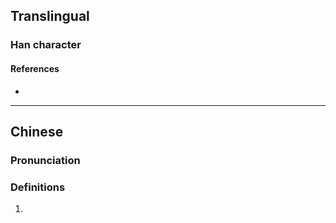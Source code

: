 {{character info}}
==Translingual==

===Han character===
{{Han char|rn=86|rad=火|as=13|sn=17|four=|canj=FTPP|ids=⿰火葱}}

====References====
* {{Han ref|kx=0685.070|dkj=19476|dj=1097.110|hdz=32240.090|uh=71EA|ud=29162}}

----

==Chinese==
{{zh-forms}}

===Pronunciation===
{{zh-pron
|m=zǒng
|c=zung2
|mc=
|oc=
|ma=
|cat=
}}

===Definitions===
{{zh-hanzi}}

# {{rfdef|1=zh}}